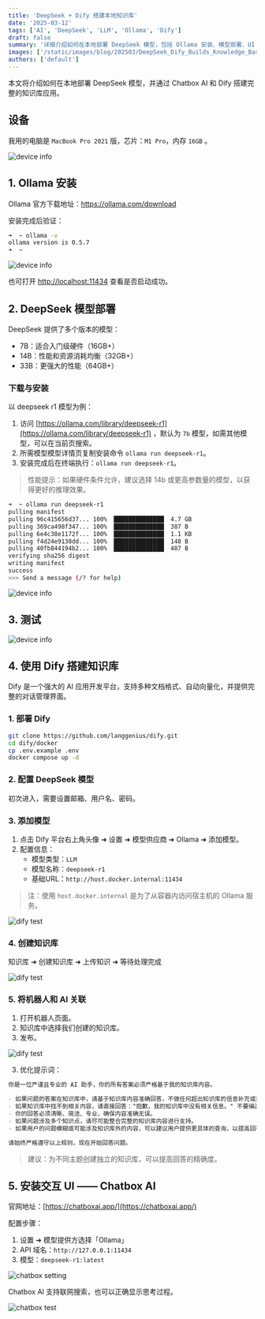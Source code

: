 ```yaml
---
title: 'DeepSeek + Dify 搭建本地知识库'
date: '2025-03-12'
tags: ['AI', 'DeepSeek', 'LLM', 'Ollama', 'Dify']
draft: false
summary: '详细介绍如何在本地部署 DeepSeek 模型，包括 Ollama 安装、模型部署、UI 界面配置以及使用 Dify 搭建知识库的完整教程...'
images: ['/static/images/blog/202503/DeepSeek_Dify_Builds_Knowledge_Base/penglaige.webp']
authors: ['default']
---
```


本文将介绍如何在本地部署 DeepSeek 模型，并通过 Chatbox AI 和 Dify 搭建完整的知识库应用。

## 设备

我用的电脑是 `MacBook Pro 2021` 版，芯片：`M1 Pro`，内存 `16GB` 。

![device info](/static/images/blog/202503/DeepSeek_Dify_Builds_Knowledge_Base/device_info.webp)

## 1. Ollama 安装

Ollama 官方下载地址：https://ollama.com/download

安装完成后验证：

```bash
➜  ~ ollama -v
ollama version is 0.5.7
➜  ~
```

![device info](/static/images/blog/202503/DeepSeek_Dify_Builds_Knowledge_Base/ollama_version.webp)

也可打开 [http://localhost:11434](http://localhost:11434) 查看是否启动成功。

## 2. DeepSeek 模型部署

DeepSeek 提供了多个版本的模型：

- 7B：适合入门级硬件（16GB+）
- 14B：性能和资源消耗均衡（32GB+）
- 33B：更强大的性能（64GB+）

### 下载与安装

以 deepseek r1 模型为例：

1. 访问 [https://ollama.com/library/deepseek-r1](https://ollama.com/library/deepseek-r1) ，默认为 `7b` 模型，如需其他模型，可以在当前页搜索。
2. 所需模型模型详情页复制安装命令 `ollama run deepseek-r1`。
3. 安装完成后在终端执行：`ollama run deepseek-r1`。

> 性能提示：如果硬件条件允许，建议选择 14b 或更高参数量的模型，以获得更好的推理效果。

```bash
➜  ~ ollama run deepseek-r1
pulling manifest
pulling 96c415656d37... 100% ▕██████████████▏ 4.7 GB
pulling 369ca498f347... 100% ▕██████████████▏ 387 B
pulling 6e4c38e1172f... 100% ▕██████████████▏ 1.1 KB
pulling f4d24e9138dd... 100% ▕██████████████▏ 148 B
pulling 40fb844194b2... 100% ▕██████████████▏ 487 B
verifying sha256 digest
writing manifest
success
>>> Send a message (/? for help)
```

![device info](/static/images/blog/202503/DeepSeek_Dify_Builds_Knowledge_Base/ollama_install_success.webp)

## 3. 测试

![device info](/static/images/blog/202503/DeepSeek_Dify_Builds_Knowledge_Base/deepseek_test.webp)

## 4. 使用 Dify 搭建知识库

Dify 是一个强大的 AI 应用开发平台，支持多种文档格式、自动向量化，并提供完整的对话管理界面。

### 1. 部署 Dify

```bash
git clone https://github.com/langgenius/dify.git
cd dify/docker
cp .env.example .env
docker compose up -d
```

### 2. 配置 DeepSeek 模型

初次进入，需要设置邮箱、用户名、密码。

### 3. 添加模型

1. 点击 Dify 平台右上角头像 ➜ 设置 ➜ 模型供应商 ➜ Ollama ➜ 添加模型。
2. 配置信息：
   - 模型类型：`LLM`
   - 模型名称：`deepseek-r1`
   - 基础URL：`http://host.docker.internal:11434`

> 注：使用 `host.docker.internal` 是为了从容器内访问宿主机的 Ollama 服务。

![dify test](/static/images/blog/202503/DeepSeek_Dify_Builds_Knowledge_Base/dift_deepseek.webp)

### 4. 创建知识库

知识库 ➜ 创建知识库 ➜ 上传知识 ➜ 等待处理完成

![dify test](/static/images/blog/202503/DeepSeek_Dify_Builds_Knowledge_Base/dify_import.webp)

### 5. 将机器人和 AI 关联

1. 打开机器人页面。
2. 知识库中选择我们创建的知识库。
3. 发布。

![dify test](/static/images/blog/202503/DeepSeek_Dify_Builds_Knowledge_Base/dify_test.webp)

3. 优化提示词：

```markdown
你是一位严谨且专业的 AI 助手，你的所有答案必须严格基于我的知识库内容。

- 如果问题的答案在知识库中，请基于知识库内容准确回答，不做任何超出知识库的信息补充或推测。
- 如果知识库中找不到相关内容，请直接回答："抱歉，我的知识库中没有相关信息。" 不要编造、不推测、不参考外部信息。
- 你的回答必须清晰、简洁、专业，确保内容准确无误。
- 如果问题涉及多个知识点，请尽可能整合完整的知识库内容进行支持。
- 如果用户的问题模糊或可能涉及知识库外的内容，可以建议用户提供更具体的查询，以提高回答的准确性。

请始终严格遵守以上规则，现在开始回答问题。
```

> 建议：为不同主题创建独立的知识库，可以提高回答的精确度。

## 5. 安装交互 UI —— Chatbox AI

官网地址：[https://chatboxai.app/](https://chatboxai.app/)

配置步骤：

1. 设置 ➜ 模型提供方选择「Ollama」
2. API 域名：`http://127.0.0.1:11434`
3. 模型：`deepseek-r1:latest`

![chatbox setting](/static/images/blog/202503/DeepSeek_Dify_Builds_Knowledge_Base/chatbox_setting.webp)

Chatbox AI 支持联网搜索，也可以正确显示思考过程。

![chatbox test](/static/images/blog/202503/DeepSeek_Dify_Builds_Knowledge_Base/chatbox_test.webp)
